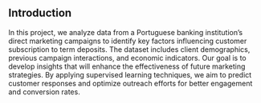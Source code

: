 ## Introduction {-}
In this project, we analyze data from a Portuguese banking institution’s direct marketing campaigns to identify key factors influencing customer subscription to term deposits. The dataset includes client demographics, previous campaign interactions, and economic indicators. Our goal is to develop insights that will enhance the effectiveness of future marketing strategies. By applying supervised learning techniques, we aim to predict customer responses and optimize outreach efforts for better engagement and conversion rates.
